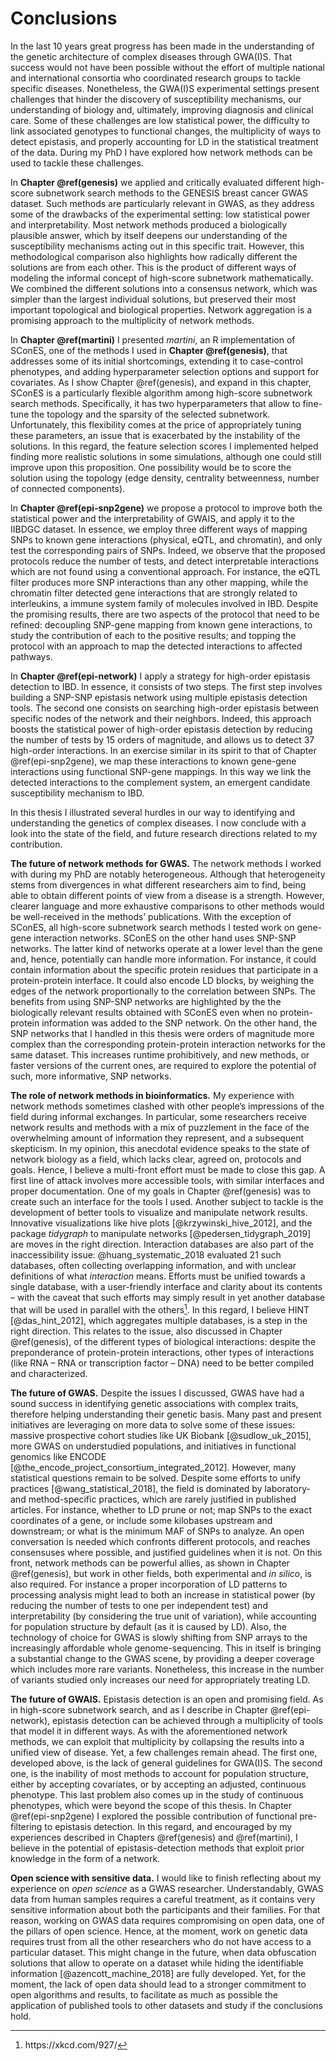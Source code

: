 # Conclusions

In the last 10 years great progress has been made in the understanding of the genetic architecture of complex diseases through GWA(I)S. That success would not have been possible without the effort of multiple national and international consortia who coordinated research groups to tackle specific diseases. Nonetheless, the GWA(I)S experimental settings present challenges that hinder the discovery of susceptibility mechanisms, our understanding of biology and, ultimately, improving diagnosis and clinical care. Some of these challenges are low statistical power, the difficulty to link associated genotypes to functional changes, the multiplicity of ways to detect epistasis, and properly accounting for LD in the statistical treatment of the data. During my PhD I have explored how network methods can be used to tackle these challenges.

In **Chapter \@ref(genesis)** we applied and critically evaluated different high-score subnetwork search methods to the GENESIS breast cancer GWAS dataset. Such methods are particularly relevant in GWAS, as they address some of the drawbacks of the experimental setting: low statistical power and interpretability. Most network methods produced a biologically plausible answer, which by itself deepens our understanding of the susceptibility mechanisms acting out in this specific trait. However, this methodological comparison also highlights how radically different the solutions are from each other. This is the product of different ways of modeling the informal concept of high-score subnetwork mathematically. We combined the different solutions into a consensus network, which was simpler than the largest individual solutions, but preserved their most important topological and biological properties. Network aggregation is a promising approach to the multiplicity of network methods.

In **Chapter \@ref(martini)** I presented *martini*, an R implementation of SConES, one of the methods I used in **Chapter \@ref(genesis)**, that addresses some of its initial shortcomings, extending it to case-control phenotypes, and adding hyperparameter selection options and support for covariates. As I show Chapter \@ref(genesis), and expand in this chapter, SConES is a particularly flexible algorithm among high-score subnetwork search methods. Specifically, it has two hyperparameters that allow to fine-tune the topology and the sparsity of the selected subnetwork. Unfortunately, this flexibility comes at the price of appropriately tuning these parameters, an issue that is exacerbated by the instability of the solutions. In this regard, the feature selection scores I implemented helped finding more realistic solutions in some simulations, although one could still improve upon this proposition. One possibility would be to score the solution using the topology (edge density, centrality betweenness, number of connected components).

In **Chapter \@ref(epi-snp2gene)** we propose a protocol to improve both the statistical power and the interpretability of GWAIS, and apply it to the IIBDGC dataset. In essence, we employ three different ways of mapping SNPs to known gene interactions (physical, eQTL, and chromatin), and only test the corresponding pairs of SNPs. Indeed, we observe that the proposed protocols reduce the number of tests, and detect interpretable interactions which are not found using a conventional approach. For instance, the eQTL filter produces more SNP interactions than any other mapping, while the chromatin filter detected gene interactions that are strongly related to interleukins, a immune system family of molecules involved in IBD. Despite the promising results, there are two aspects of the protocol that need to be refined: decoupling SNP-gene mapping from known gene interactions, to study the contribution of each to the positive results; and topping the protocol with an approach to map the detected interactions to affected pathways.

In **Chapter \@ref(epi-network)** I apply a strategy for high-order epistasis detection to IBD. In essence, it consists of two steps. The first step involves building a SNP-SNP epistasis network using multiple epistasis detection tools. The second one consists on searching high-order epistasis between specific nodes of the network and their neighbors. Indeed, this approach boosts the statistical power of high-order epistasis detection by reducing the number of tests by 15 orders of magnitude, and allows us to detect 37 high-order interactions. In an exercise similar in its spirit to that of Chapter \@ref(epi-snp2gene), we map these interactions to known gene-gene interactions using functional SNP-gene mappings. In this way we link the detected interactions to the complement system, an emergent candidate susceptibility mechanism to IBD.

In this thesis I illustrated several hurdles in our way to identifying and understanding the genetics of complex diseases. I now conclude with a look into the state of the field, and future research directions related to my contribution.

**The future of network methods for GWAS.** The network methods I worked with during my PhD are notably heterogeneous. Although that heterogeneity stems from divergences in what different researchers aim to find, being able to obtain different points of view from a disease is a strength. However, clearer language and more exhaustive comparisons to other methods would be well-received in the methods' publications. With the exception of SConES, all high-score subnetwork search methods I tested work on gene-gene interaction networks. SConES on the other hand uses SNP-SNP networks. The latter kind of networks operate at a lower level than the gene and, hence, potentially can handle more information. For instance, it could contain information about the specific protein residues that participate in a protein-protein interface. It could also encode LD blocks, by weighing the edges of the network proportionally to the correlation between SNPs. The benefits from using SNP-SNP networks are highlighted by the the biologically relevant results obtained with SConES even when no protein-protein information was added to the SNP network. On the other hand, the SNP networks that I handled in this thesis were orders of magnitude more complex than the corresponding protein-protein interaction networks for the same dataset. This increases runtime prohibitively, and new methods, or faster versions of the current ones, are required to explore the potential of such, more informative, SNP networks.

**The role of network methods in bioinformatics.** My experience with network methods sometimes clashed with other people's impressions of the field during informal exchanges. In particular, some researchers receive network results and methods with a mix of puzzlement in the face of the overwhelming amount of information they represent, and a subsequent skepticism. In my opinion, this anecdotal evidence speaks to the state of network biology as a field, which lacks clear, agreed on, protocols and goals. Hence, I believe a multi-front effort must be made to close this gap. A first line of attack involves more accessible tools, with similar interfaces and proper documentation. One of my goals in Chapter \@ref(genesis) was to create such  an interface for the tools I used. Another subject to tackle is the development of better tools to visualize and manipulate network results. Innovative visualizations like hive plots [@krzywinski_hive_2012], and the package *tidygraph* to manipulate networks [@pedersen_tidygraph_2019] are moves in the right direction. Interaction databases are also part of the inaccessibility issue: @huang_systematic_2018 evaluated 21 such databases, often collecting overlapping information, and with unclear definitions of what *interaction* means. Efforts must be unified towards a single database, with a user-friendly interface and clarity about its contents -- with the caveat that such efforts may simply result in yet another database that will be used in parallel with the others^[https://xkcd.com/927/]. In this regard, I believe HINT [@das_hint_2012], which aggregates multiple databases, is a step in the right direction. This relates to the issue, also discussed in Chapter \@ref(genesis), of the different types of biological interactions: despite the preponderance of protein-protein interactions, other types of  interactions (like RNA -- RNA or transcription factor -- DNA) need to be better compiled and characterized.

**The future of GWAS.** Despite the issues I discussed, GWAS have had a sound success in identifying genetic associations with complex traits, therefore helping understanding their genetic basis. Many past and present initiatives are leveraging on more data to solve some of these issues: massive prospective cohort studies like UK Biobank [@sudlow_uk_2015], more GWAS on understudied populations, and initiatives in functional genomics like ENCODE [@the_encode_project_consortium_integrated_2012]. However, many statistical questions remain to be solved. Despite some efforts to unify practices [@wang_statistical_2018], the field is dominated by laboratory- and method-specific practices, which are rarely justified in published articles. For instance, whether to LD prune or not; map SNPs to the exact coordinates of a gene, or include some kilobases upstream and downstream; or what is the minimum MAF of SNPs to analyze. An open conversation is needed which confronts different protocols, and reaches consensuses where possible, and justified guidelines when it is not. On this front, network methods can be powerful allies, as shown in Chapter \@ref(genesis), but work in other fields, both experimental and *in silico*, is also required. For instance a proper incorporation of LD patterns to processing analysis might lead to both an increase in statistical power (by reducing the number of tests to one per independent test) and interpretability (by considering the true unit of variation), while accounting for population structure by default (as it is caused by LD). Also, the technology of choice for GWAS is slowly shifting from SNP arrays to the increasingly affordable whole genome-sequencing. This in itself is bringing a substantial change to the GWAS scene, by providing a deeper coverage which includes more rare variants. Nonetheless, this increase in the number of variants studied only increases our need for appropriately treating LD.

**The future of GWAIS.** Epistasis detection is an open and promising field. As in high-score subnetwork search, and as I describe in Chapter \@ref(epi-network), epistasis detection can be achieved through a multiplicity of tools that model it in different ways. As with the aforementioned network methods, we can exploit that multiplicity by collapsing the results into a unified view of disease. Yet, a few challenges remain ahead. The first one, developed above, is the lack of general guidelines for GWA(I)S. The second one, is the inability of most methods to account for population structure, either by accepting covariates, or by accepting an adjusted, continuous phenotype. This last problem also comes up in the study of continuous phenotypes, which were beyond the scope of this thesis. In Chapter \@ref(epi-snp2gene) I explored the possible contribution of functional pre-filtering to epistasis detection. In this regard, and encouraged by my experiences described in Chapters \@ref(genesis) and \@ref(martini), I believe in the potential of epistasis-detection methods that exploit prior knowledge in the form of a network.

**Open science with sensitive data.** I would like to finish reflecting about my experience on *open science* as a GWAS researcher. Understandably, GWAS data from human samples requires a careful treatment, as it contains very sensitive information about both the participants and their families. For that reason, working on GWAS data requires compromising on open data, one of the pillars of open science. Hence, at the moment, work on genetic data requires trust from all the other researchers who do not have access to a particular dataset. This might change in the future, when data obfuscation solutions that allow to operate on a dataset while hiding the identifiable information [@azencott_machine_2018] are fully developed. Yet, for the moment, the lack of open data should lead to a stronger commitment to open algorithms and results, to facilitate as much as possible the application of published tools to other datasets and study if the conclusions hold.